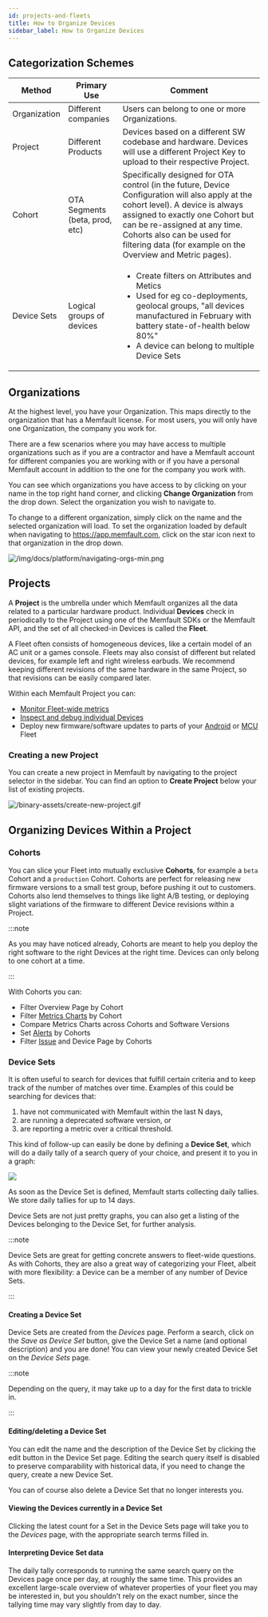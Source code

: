 ```yaml
---
id: projects-and-fleets
title: How to Organize Devices
sidebar_label: How to Organize Devices
---
```


## Categorization Schemes

<!-- Ugly inline HTML below to put a list inside a table cell in Markdown 😕 -->

| Method       | Primary Use                    | Comment                                                                                                                                                                                                                                                                                            |
| ------------ | ------------------------------ | -------------------------------------------------------------------------------------------------------------------------------------------------------------------------------------------------------------------------------------------------------------------------------------------------- |
| Organization | Different companies            | Users can belong to one or more Organizations.                                                                                                                                                                                                                                                     |
| Project      | Different Products             | Devices based on a different SW codebase and hardware. Devices will use a different Project Key to upload to their respective Project.                                                                                                                                                             |
| Cohort       | OTA Segments (beta, prod, etc) | Specifically designed for OTA control (in the future, Device Configuration will also apply at the cohort level). A device is always assigned to exactly one Cohort but can be re-assigned at any time. Cohorts also can be used for filtering data (for example on the Overview and Metric pages). |
| Device Sets  | Logical groups of devices      | <ul><li>Create filters on Attributes and Metics</li><li>Used for eg co-deployments, geolocal groups, "all devices manufactured in February with battery state-of-health below 80%"</li><li>A device can belong to multiple Device Sets</li></ul>                                                   |

## Organizations

At the highest level, you have your Organization. This maps directly to the
organization that has a Memfault license. For most users, you will only have one
Organization, the company you work for.

There are a few scenarios where you may have access to multiple organizations
such as if you are a contractor and have a Memfault account for different
companies you are working with or if you have a personal Memfault account in
addition to the one for the company you work with.

You can see which organizations you have access to by clicking on your name in
the top right hand corner, and clicking **Change Organization** from the drop
down. Select the organization you wish to navigate to.

To change to a different organization, simply click on the name and the selected
organization will load. To set the organization loaded by default when
navigating to https://app.memfault.com, click on the star icon next to that
organization in the drop down.

![/img/docs/platform/navigating-orgs-min.png](/img/docs/platform/navigating-orgs-min.png)

## Projects

A **Project** is the umbrella under which Memfault organizes all the data
related to a particular hardware product. Individual **Devices** check in
periodically to the Project using one of the Memfault SDKs or the Memfault API,
and the set of all checked-in Devices is called the **Fleet**.

A Fleet often consists of homogeneous devices, like a certain model of an AC
unit or a games console. Fleets may also consist of different but related
devices, for example left and right wireless earbuds. We recommend keeping
different revisions of the same hardware in the same Project, so that revisions
can be easily compared later.

Within each Memfault Project you can:

- [Monitor Fleet-wide metrics](./charts.mdx)
- [Inspect and debug individual Devices](./inspecting-a-device.mdx)
- Deploy new firmware/software updates to parts of your
  [Android](../android/android-releases-integration-guide.mdx) or
  [MCU](../mcu/releases-integration-guide.mdx) Fleet

### Creating a new Project

You can create a new project in Memfault by navigating to the project selector
in the sidebar. You can find an option to **Create Project** below your list of
existing projects.

![/binary-assets/create-new-project.gif](/binary-assets/create-new-project.gif)

<!--
TODO: more handholding on the project creation flow, maybe with MCU/Android/Linux tabs.
Probably best to document the "Settings" page (which is basically Project Settings) and
refer to that in the project creation docs, instead of duplicating it.
-->

## Organizing Devices Within a Project

### Cohorts

You can slice your Fleet into mutually exclusive **Cohorts**, for example a
`beta` Cohort and a `production` Cohort. Cohorts are perfect for releasing new
firmware versions to a small test group, before pushing it out to customers.
Cohorts also lend themselves to things like light A/B testing, or deploying
slight variations of the firmware to different Device revisions within a
Project.

:::note

As you may have noticed already, Cohorts are meant to help you deploy the right
software to the right Devices at the right time. Devices can only belong to one
cohort at a time.

:::

With Cohorts you can:

- Filter Overview Page by Cohort
- Filter [Metrics Charts](docs/platform/charts) by Cohort
- Compare Metrics Charts across Cohorts and Software Versions
- Set [Alerts](/docs/platform/alerts) by Cohorts
- Filter [Issue](docs/platform/issue-management) and Device Page by Cohorts

<!-- TODO: how does one create cohorts, how do devices end up in them? -->

### Device Sets

It is often useful to search for devices that fulfill certain criteria and to
keep track of the number of matches over time. Examples of this could be
searching for devices that:

1. have not communicated with Memfault within the last N days,
2. are running a deprecated software version, or
3. are reporting a metric over a critical threshold.

This kind of follow-up can easily be done by defining a **Device Set**, which
will do a daily tally of a search query of your choice, and present it to you in
a graph:

![](/img/docs/platform/device-set-page-min.png)

As soon as the Device Set is defined, Memfault starts collecting daily tallies.
We store daily tallies for up to 14 days.

Device Sets are not just pretty graphs, you can also get a listing of the
Devices belonging to the Device Set, for further analysis.

:::note

Device Sets are great for getting concrete answers to fleet-wide questions. As
with Cohorts, they are also a great way of categorizing your Fleet, albeit with
more flexibility: a Device can be a member of any number of Device Sets.

:::

#### Creating a Device Set

Device Sets are created from the _Devices_ page. Perform a search, click on the
_Save as Device Set_ button, give the Device Set a name (and optional
description) and you are done! You can view your newly created Device Set on the
_Device Sets_ page.

:::note

Depending on the query, it may take up to a day for the first data to trickle
in.

:::

#### Editing/deleting a Device Set

You can edit the name and the description of the Device Set by clicking the edit
button in the Device Set page. Editing the search query itself is disabled to
preserve comparability with historical data, if you need to change the query,
create a new Device Set.

You can of course also delete a Device Set that no longer interests you.

#### Viewing the Devices currently in a Device Set

Clicking the latest count for a Set in the Device Sets page will take you to the
_Devices_ page, with the appropriate search terms filled in.

#### Interpreting Device Set data

The daily tally corresponds to running the same search query on the Devices page
once per day, at roughly the same time. This provides an excellent large-scale
overview of whatever properties of your fleet you may be interested in, but you
shouldn't rely on the exact number, since the tallying time may vary slightly
from day to day.

<!--
TODO: Hardware Versions, Software Versions etc are also "organizational units", just in another dimension.
-->

